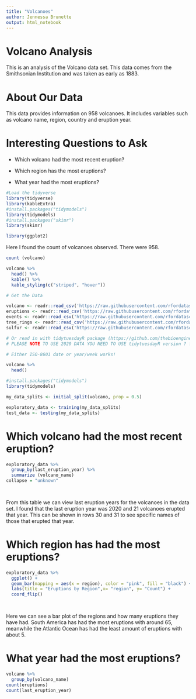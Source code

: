 ```yaml
---
title: "Volcanoes"
author: Jennessa Brunette
output: html_notebook
---
```


# Volcano Analysis

This is an analysis of the Volcano data set. This data comes from the Smithsonian Institution and was taken as early as 1883.

# About Our Data

This data provides information on 958 volcanoes. It includes variables such as volcano name, region, country and eruption year.

# Interesting Questions to Ask

-   Which volcano had the most recent eruption?

-   Which region has the most eruptions?

-   What year had the most eruptions?

```r
#Load the tidyverse
library(tidyverse)
library(kableExtra)
#install.packages("tidymodels")
library(tidymodels)
#install.packages("skimr")
library(skimr)

library(ggplot2)
```

Here I found the count of volcanoes observed. There were 958.

```r
count (volcano)
```

```r
volcano %>% 
  head() %>%
  kable() %>%
  kable_styling(c("striped", "hover"))
```

```r
# Get the Data

volcano <- readr::read_csv('https://raw.githubusercontent.com/rfordatascience/tidytuesday/master/data/2020/2020-05-12/volcano.csv')
eruptions <- readr::read_csv('https://raw.githubusercontent.com/rfordatascience/tidytuesday/master/data/2020/2020-05-12/eruptions.csv')
events <- readr::read_csv('https://raw.githubusercontent.com/rfordatascience/tidytuesday/master/data/2020/2020-05-12/events.csv')
tree_rings <- readr::read_csv('https://raw.githubusercontent.com/rfordatascience/tidytuesday/master/data/2020/2020-05-12/tree_rings.csv')
sulfur <- readr::read_csv('https://raw.githubusercontent.com/rfordatascience/tidytuesday/master/data/2020/2020-05-12/sulfur.csv')

# Or read in with tidytuesdayR package (https://github.com/thebioengineer/tidytuesdayR)
# PLEASE NOTE TO USE 2020 DATA YOU NEED TO USE tidytuesdayR version ? from GitHub

# Either ISO-8601 date or year/week works!

volcano %>%
  head()
```

```r
#install.packages("tidymodels")
library(tidymodels)

my_data_splits <- initial_split(volcano, prop = 0.5)

exploratory_data <- training(my_data_splits)
test_data <- testing(my_data_splits)
```

# Which volcano had the most recent eruption?

```r
exploratory_data %>%
  group_by(last_eruption_year) %>%
  summarize (volcano_name)
collapse = "unknown"

  
```

From this table we can view last eruption years for the volcanoes in the data set. I found that the last eruption year was 2020 and 21 volcanoes erupted that year. This can be shown in rows 30 and 31 to see specific names of those that erupted that year.

# Which region has had the most eruptions?

```r
exploratory_data %>%
  ggplot() +
  geom_bar(mapping = aes(x = region), color = "pink", fill = "black") +
  labs(title = "Eruptions by Region",x= "region", y= "Count") + 
  coord_flip()

  
```

Here we can see a bar plot of the regions and how many eruptions they have had. South America has had the most eruptions with around 65, meanwhile the Atlantic Ocean has had the least amount of eruptions with about 5.

# What year had the most eruptions?

```r
volcano %>%
  group_by(volcano_name)
count(eruptions)
count(last_eruption_year)
```
